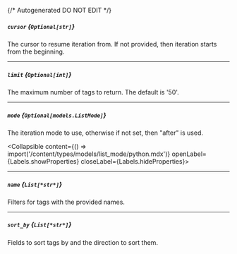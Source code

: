 {/* Autogenerated DO NOT EDIT  */}

##### `cursor` *{`Optional[str]`}*
The cursor to resume iteration from. If not provided, then iteration
starts from the beginning.


---
##### `limit` *{`Optional[int]`}*
The maximum number of tags to return. The default is '50'.

---
##### `mode` *{`Optional[models.ListMode]`}*
The iteration mode to use, otherwise if not set, then "after" is
used.

<Collapsible content={() => import('/content/types/models/list_mode/python.mdx')} openLabel={Labels.showProperties} closeLabel={Labels.hideProperties}>
</Collapsible>

---
##### `name` *{`List[*str*]`}*
Filters for tags with the provided names.

---
##### `sort_by` *{`List[*str*]`}*
Fields to sort tags by and the direction to sort them.


